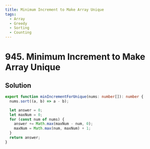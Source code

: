 ```yaml
---
title: Minimum Increment to Make Array Unique
tags:
  - Array
  - Greedy
  - Sorting
  - Counting
---
```


# 945. Minimum Increment to Make Array Unique

<Badges>
  <LevelBadge level="medium" />
  <TopicBadge name="Array" slug="array" />
  <TopicBadge name="Greedy" slug="greedy" />
  <TopicBadge name="Sorting" slug="sorting" />
  <TopicBadge name="Counting" slug="counting" />
</Badges>

## Solution

```typescript filename="solution.ts" copy
export function minIncrementForUnique(nums: number[]): number {
  nums.sort((a, b) => a - b);

  let answer = 0;
  let maxNum = 0;
  for (const num of nums) {
    answer += Math.max(maxNum - num, 0);
    maxNum = Math.max(num, maxNum) + 1;
  }
  return answer;
}
```

<ProblemLink
  codingSite="leetcode"
  href="https://leetcode.com/problems/minimum-increment-to-make-array-unique"
  title="Minimum Increment to Make Array Unique"
/>

